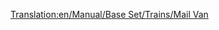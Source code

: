 [[Translation:en/Manual/Base Set/Trains/Mail Van]]
{{pl/Manual/Base Set/Trains/Wagony|Name=Wagon pocztowy
|NormalCost=£ 1,335 ($ 2,670)
|NormalWeight=21 / 28 t
|Picture= [[File:en/Manual/Base Set/Trains/Mailvan.png]] [[File:en/Manual/Base Set/Trains/Mailvanx.png]]
|NormalCapacity=30 worków pocztowych
|MonoCost="
|MonoWeight=21 / 29 t
|MonoCapacity=35 bags of mail
|MagCost="
|MagWeight=21 / 30 t
|MagCapacity=37 bags of mail
|Description=To tylko "furgon." przewożący pocztę.
}}